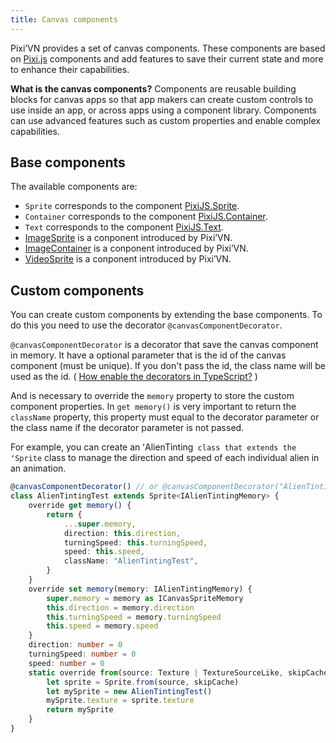 ```yaml
---
title: Canvas components
---
```


Pixi’VN provides a set of canvas components. These components are based on [Pixi.js](https://pixijs.com/) components and add features to save their current state and more to enhance their capabilities.

**What is the canvas components?** Components are reusable building blocks for canvas apps so that app makers can create custom controls to use inside an app, or across apps using a component library. Components can use advanced features such as custom properties and enable complex capabilities.

## Base components

The available components are:

* `Sprite` corresponds to the component [PixiJS.Sprite](https://pixijs.com/8.x/guides/components/sprites).
* `Container` corresponds to the component [PixiJS.Container](https://pixijs.com/8.x/guides/components/containers).
* `Text` corresponds to the component [PixiJS.Text](https://pixijs.com/8.x/guides/components/text).
* [ImageSprite](/start/canvas-images) is a conponent introduced by Pixi’VN.
* [ImageContainer](/start/canvas-image-container) is a conponent introduced by Pixi’VN.
* [VideoSprite](/start/canvas-videos) is a conponent introduced by Pixi’VN.

## Custom components

You can create custom components by extending the base components. To do this you need to use the decorator `@canvasComponentDecorator`.

`@canvasComponentDecorator` is a decorator that save the canvas component in memory. It have a optional parameter that is the id of the canvas component (must be unique). If you don't pass the id, the class name will be used as the id. ( [How enable the decorators in TypeScript?](/start/getting-started#how-enable-the-decorators-in-typescript) )

And is necessary to override the `memory` property to store the custom component properties.
In `get memory()` is very important to return the `className` property, this property must equal to the decorator parameter or the class name if the decorator parameter is not passed.

For example, you can create an ʻAlienTinting` class that extends the ʻSprite` class to manage the direction and speed of each individual alien in an animation.

```typescript title="canvas/components/AlienTinting.ts"
@canvasComponentDecorator() // or @canvasComponentDecorator("AlienTintingTest")
class AlienTintingTest extends Sprite<IAlienTintingMemory> {
    override get memory() {
        return {
            ...super.memory,
            direction: this.direction,
            turningSpeed: this.turningSpeed,
            speed: this.speed,
            className: "AlienTintingTest",
        }
    }
    override set memory(memory: IAlienTintingMemory) {
        super.memory = memory as ICanvasSpriteMemory
        this.direction = memory.direction
        this.turningSpeed = memory.turningSpeed
        this.speed = memory.speed
    }
    direction: number = 0
    turningSpeed: number = 0
    speed: number = 0
    static override from(source: Texture | TextureSourceLike, skipCache?: boolean) {
        let sprite = Sprite.from(source, skipCache)
        let mySprite = new AlienTintingTest()
        mySprite.texture = sprite.texture
        return mySprite
    }
}
```
